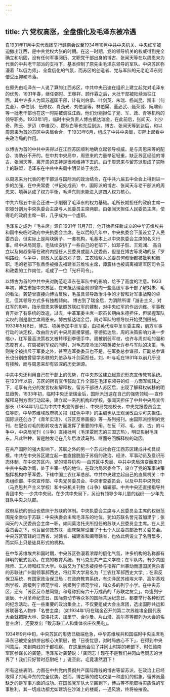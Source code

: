 ```yaml
---
---
---
```

title: 六 党权高涨，全盘俄化及毛泽东被冷遇
---

自1931年11月中央代表团举行赣南会议至1934年10月中共中央机关、中央红军被迫撤出江西，是中共党权大张的时期。在这一时期，党的领导机关的权威得到完全确立和巩固，没有任何军事阅历、文职党干部出身的博古、张闻天等在以周恩来为代表的中共老干部派的支持下，基本控制了原先由毛泽东领导的军队。中央苏区弥漫着「以俄为师」、全盘俄化的气氛，而苏区的创造者、党与军队的元老毛泽东则倍受压抑和冷落。

在原先由毛泽东一人说了算的江西苏区，中共中央迅速在组织上建立起党对毛泽东的优势。1931年春，继任弼时、王稼祥、顾作霖之后，大批干部被陆续派往江西，其中许多人为留苏返国干部，计有刘伯承、叶剑英、朱瑞、杨尚昆、凯丰（何克全）、李伯钊、伍修权、肖劲光、刘伯坚等，林伯渠、董必武、聂荣臻、阮啸仙等一批老干部也在这一时期被调往江西，他们分别担任了党、军、政、青等机构的领导职务。1933年1月，临时中央负责人博古抵达瑞金，在此前后，张闻天、刘少奇、陈云、罗迈（李维汉）、瞿秋白等也先后到达。博古、张闻天等到达后，和以周恩来为首的苏区中央局会合，于1933年6月，组成了中共中央局，实际上起看中央政治局的作用。

以博古为首的中共中央得以在江西苏区顺利地确立起领导权威，是与周恩来等的配合、协助分不开的。在中共中央局中，周恩来的力量举足轻重，缺乏苏区经验的博古、张闻天等，离开周的支持是很难维持下去的。由于周恩来与留苏派形成了实际上的联盟，毛泽东在中共中央局中明显处于劣势。

以周恩来为代表的老干部派与国际派的政治结合，在中共六届五中全会上得到进一步的加强，在中央常委（书记处成员）中，国际派的博古、张闻天与老干部派的周恩来、项英达成了权力平衡，毛泽东则未能进入这四人权力核心。

中共六届五中全会还进一步削弱了毛泽东的权力基础。毛所长期担任的政府主席一职被分割为中央执委会主席与人民委员主席两职。由张闻天担任人民委员主席，使得毛的政府主席一职，几乎成为一个虚职。

毛泽东之成为「毛主席」源自1931年 11月7日，他开始担任新成立的中华苏维埃共和国中央临时政府中央执委会主席。在以后的几年中，中央执委会下虽设立了人民委员会，但实际上是两块牌子，一套机构，毛基本上以中央执委会主席的名义行事。经中央局同意，毛陆续安排了一些自己的老部下，如邓子恢、王观澜、 高自立以及何叔衡等在政府内担任人民委员或副人民委员，但是在博古等发动的反「罗明路线」斗争中，财政人民委员邓子恢、工农检察人民委员何叔衡都被批判和撤职。毛的老部下张鼎丞被撤去福建省苏维埃主席，谭震林也被调离福建军区司令员和政委的工作岗位，毛成了一位「光杆司令」。

以博古为首的中共中央对防范毛泽东在军队中的影响，给予了高度的注意。1933年初，博古甫抵中央苏区，在未抵达瑞金前即曾向一些高级军事干部了解对朱、毛的看法。龚楚曾直接向博古反映，毛虽具领导政治斗争的才智和对军事战略的卓见，但其领导方式多有独裁倾向。 博古到了瑞金后，为消除所谓「游击主义」对红军的影响，指示周恩来等依照苏联红军的建制，对中央红军的作战训练、军事教育开始了有系统的改造。过去，中革军委主席一职虽长期由朱德担任，但掌握军队实权的则是副主席周恩来。博古抵达瑞金后，周对军队的领导权开始受到限制，1933年5月8日，博古、项英参加中革军委，由项英代理中革军委主席，前方军事行动的决定权，改由后方的中央局直接掌握。李德抵达后，周的决策影响力进一步缩小，红军最高决策权又被转移到李德手中。周被削弱军权，也许与周对毛的温和态度有关。在周被削军权的同时，对毛态度冷淡的项英被允许参与军队的决策，毛则完全被排斥于军委之外，甚至连军委委员也不是。在军委总参谋部，正副总参谋长也分别由曾留学苏联的刘伯承与叶剑英担任。刘、叶与毛在1931年以前几乎没有接触，而与周恩来却有较深的历史渊源。

中共中央还利用自己在干部上的优势，在中央苏区建立起意识形态宣传教育系统。在1931年以前，苏区的所有宣传鼓动工作全部在毛泽东领导的红一方面军统辖之下，毛享有充分的发言权和解释权。留苏干部进人苏区后，出现了解释权转移的明显趋势。1933年初，临时中央迁至瑞金后，国际派迅速在自己的强势领域──宣传解释马列方面行动起来，建立起一系列机构和学校。张闻天担任了中共中央局宣传部长（1934年1月后为中共中央宣传部长）、中央局党校校长，中央党报委员会主任等职。中华苏维埃政府机关报《红色中华》的主编也从王观澜改由沙可夫担任。国际派还创办了《青年实话》、《苏区反帝画报》等一系列报刊。由国际派控制的党刊，在配合对毛的影射攻击方面发挥了重要的作用，在反「邓、毛、谢、古」的斗争中，中央局党刊《斗争》直接批判〈毛泽覃同志的三国志热〉，明显影射毛泽东。凡此种种，皆是触发毛在几年后攻读马列、继而夺回解释权的动因。

在共产国际的强大影响下，苏联之外的另一个苏式社会在江西苏区建成并初具规模。中共在中央苏区建立起一套直接脱胎于苏俄的政治、经济、军事动员及意识形态体制。在中央苏区内，党的领导机构──由苏区中央局、中共中央局演变而来的中共中央政治局，处于主宰一切的地位。在政治局常委会下，设立了党的军事决策指挥机构中革军委，下辖中国工农红军总部。中共中央建立起自己的直属机关：中央组织部、中央宣传部、中央党务委员会、中央审查委员会，以及中共中央党校（马克思共产主义学校）和中央机关刊物《斗争》编辑部。中共中央还直接指导共青团中央──少共中央局。在少共中央局下，另设有领导少年儿童的组织──少年先锋队中央总队部。

政府系统的创设也依照于苏联的体制。中央执委会主席与人民委员会主席的权限范围完全类似于苏联：中央执委会主席毛泽东的地位，犹如苏联名誉元首加里宁；张闻天的人民委员会主席一职，如同莫洛托夫所担任的苏联人民委员会主席。在人民委员会之下，也盲目仿效苏联，画床架屋设置了十七个人民委员部及有关委员会。中央苏区管辖的江西省、湘赣省、福建省和闽粤赣省，也依此例设立了名目繁多，而实际上只是徒具形式的机构。

在中华苏维埃共和国时期，中央苏区弥漫着浓厚的俄化气氛，许多机构的名称都有鲜明的俄式色彩。在党的教育系统，有马克思共产主义学校；在军队内，有少共国际师、工人师和红军大学。以后又为了纪念被控参与指挥广州暴动而遭国民党杀害的苏联驻广州副领事郝西史，将红军大学易名为「工农红军郝西史大学」；在肃反保卫系统，有国家政治保卫局；在政府教育系统，有沈泽民苏维埃大学、高尔基戏剧学校、高级列宁师范学校、初级列宁师范学校，和众多的列宁小学。在中央苏区，还有「苏区反帝总同盟」和号称拥有六十万成员的「苏联之友会」。每逢列宁诞辰、十月革命纪念日、国际劳动节等众多的国际共运纪念日，都要举行各种形式的纪念活动。在一些重要的政治集会上，不仅要组成大会主席团，选出国际共运和苏联著名人物作「名誉主席」（如1934年1月在瑞金召开的第二次苏维埃全国代表大会就把斯大林、莫洛托夫、加里宁、合尔曼、片山潜、高尔基等都列为大会的名誉主席），还要发出「致苏联工人和集体农庄农民电」。

1934年9月中旬，中央苏区的形势已极端危急，中华苏维埃共和国临时中央主席毛泽东已被完全排挤出核心决策层，他「日夜忧思，对时局放心不下」，在得到中央同意后，来到南线的于都视察， 在这里他会见了井冈山时期的老部下、时任赣南军区参谋长的龚楚。毛泽东对龚楚说：「龚同志！现在不是我们井冈山老同志的世界了！我们只好暂时忍耐吧！」说至此，毛竟凄然泪下！ 

所有这些表明，力图在中共党内贯彻共产国际路线的博古等留苏派，在政治上已经取得了对毛泽东的完全优势。然而，博古等的成功仅是一种虚幻的假象，留苏派最缺乏的是军事方面的成功。在国民党军队大举围剿下，博古等不能取得实质性的军事胜利，其一切成功都尤如建筑在沙滩上的楼阁，一遇风浪，终将被摧毁。
